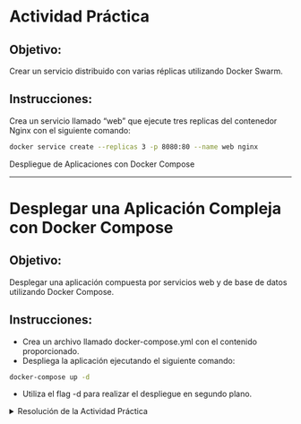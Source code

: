 # Actividad Práctica

## Objetivo:

Crear un servicio distribuido con varias réplicas utilizando Docker Swarm.

## Instrucciones:

Crea un servicio llamado "web" que ejecute tres replicas del contenedor Nginx con el siguiente comando:

``` bash
docker service create --replicas 3 -p 8080:80 --name web nginx
```

Despliegue de Aplicaciones con Docker Compose

---

# Desplegar una Aplicación Compleja con Docker Compose

## Objetivo:

Desplegar una aplicación compuesta por servicios web y de base de datos utilizando Docker Compose.

## Instrucciones:

- Crea un archivo llamado docker-compose.yml con el contenido proporcionado.
- Despliega la aplicación ejecutando el siguiente comando:

``` bash
docker-compose up -d
```
- Utiliza el flag -d para realizar el despliegue en segundo plano.

<details>
  <summary>Resolución de la Actividad Práctica</summary>

La resolución de la actividad práctica consiste en seguir las instrucciones proporcionadas para cada práctica y verificar que los servicios se desplieguen correctamente.

## Rubrica de Evaluación:

- Configuración exitosa del clúster de Docker Swarm (Práctica 1): 5 puntos
- Creación correcta del servicio distribuido (Práctica 2): 5 puntos
- Creación del archivo docker-compose.yml: 3 puntos
- Despliegue exitoso de la aplicación con Docker Compose: 7 puntos